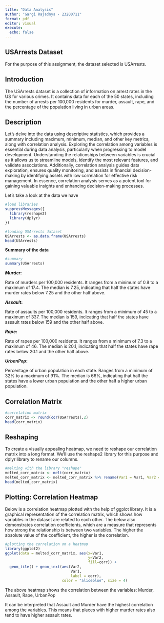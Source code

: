 ```yaml
---
title: "Data Analysis"
author: "Gargi Rajadnya - 23200711"
format: pdf
editor: visual
execute:
  echo: false
---
```


## **USArrests Dataset**

For the purpose of this assignment, the dataset selected is USArrests.

## Introduction

The USArrests dataset is a collection of information on arrest rates in the US for various crimes. It contains data for each of the 50 states, including the number of arrests per 100,000 residents for murder, assault, rape, and the percentage of the population living in urban areas.

## Description

Let's delve into the data using descriptive statistics, which provides a summary including maximum, minimum, median, and other key metrics, along with correlation analysis. Exploring the correlation among variables is essential during data analysis, particularly when progressing to model development. Understanding the relationships between variables is crucial as it allows us to streamline models, identify the most relevant features, and validate associations. Additionally, correlation analysis guides data exploration, ensures quality monitoring, and assists in financial decision-making by identifying assets with low correlation for effective risk management. In essence, correlation analysis serves as a potent tool for gaining valuable insights and enhancing decision-making processes.

Let's take a look at the data we have

```r
#load libraries
suppressMessages({
  library(reshape2)
  library(dplyr)
})
```

```r
#loading USArrests dataset
USArrests <- as.data.frame(USArrests)
head(USArrests)
```

**Summary of the data**

```r
#summary
summary(USArrests)
```

***Murder*****:**

Rate of murders per 100,000 residents. It ranges from a minimum of 0.8 to a maximum of 17.4. The median is 7.25, indicating that half the states have murder rates below 7.25 and the other half above.

***Assault*****:**

Rate of assaults per 100,000 residents. It ranges from a minimum of 45 to a maximum of 337. The median is 159, indicating that half the states have assault rates below 159 and the other half above.

***Rape*****:**

Rate of rapes per 100,000 residents. It ranges from a minimum of 7.3 to a maximum of 46. The median is 20.1, indicating that half the states have rape rates below 20.1 and the other half above.

***UrbanPop*****:**

Percentage of urban population in each state. Ranges from a minimum of 32% to a maximum of 91%. The median is 66%, indicating that half the states have a lower urban population and the other half a higher urban population.

## Correlation Matrix

```r
#correlation matrix
corr_matrix <- round(cor(USArrests),2)
head(corr_matrix)
```

## Reshaping

To create a visually appealing heatmap, we need to reshape our correlation matrix into a long format. We’ll use the reshape2 library for this purpose and dplyr library to rename our columns.

```r
#melting with the library "reshape"
melted_corr_matrix <- melt(corr_matrix)
melted_corr_matrix <- melted_corr_matrix %>% rename(Var1 = Var1, Var2 = Var2, corr = value)
head(melted_corr_matrix)
```

## **Plotting: Correlation Heatmap**

Below is a correlation heatmap plotted with the help of ggplot library. It is a graphical representation of the correlation matrix, which shows how variables in the dataset are related to each other. The below also demonstrates correlation coefficients, which are a measure that represents how strong the relationship is between two variables. The higher the absolute value of the coefficient, the higher is the correlation.

```r
#plotting the correlation on a heatmap
library(ggplot2)
ggplot(data = melted_corr_matrix, aes(x=Var1, 
                                      y=Var2, 
                                      fill=corr)) + 
  geom_tile() + geom_text(aes(Var2, 
                              Var1, 
                              label = corr), 
                          color = "aliceblue", size = 4)
```

The above heatmap shows the correlation between the variables: Murder, Assault, Rape, UrbanPop

It can be interpreted that Assault and Murder have the highest correlation among the variables. This means that places with higher murder rates also tend to have higher assault rates.
